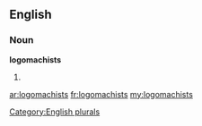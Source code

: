 ==English==

===Noun===
'''logomachists'''

# {{plural of|[[logomachist]]}}

[[Category:English plurals]]

[[ar:logomachists]]
[[fr:logomachists]]
[[my:logomachists]]